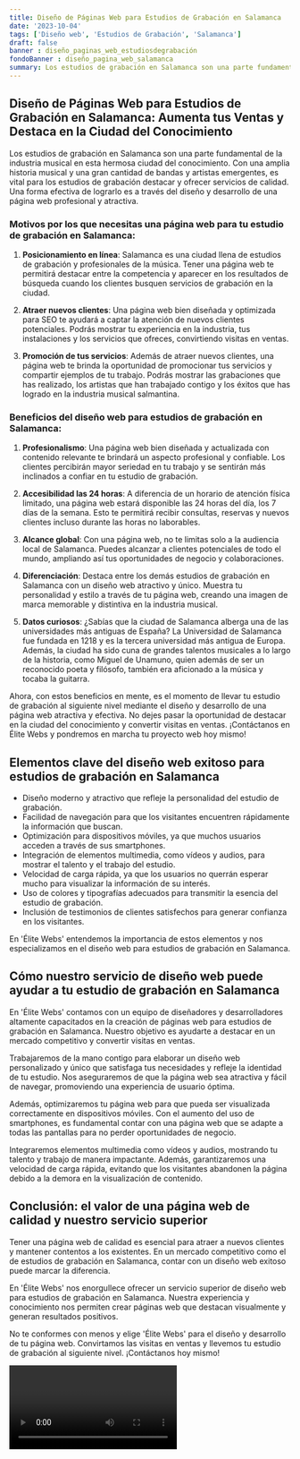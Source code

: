 ```yaml
---
title: Diseño de Páginas Web para Estudios de Grabación en Salamanca
date: '2023-10-04'
tags: ['Diseño web', 'Estudios de Grabación', 'Salamanca']
draft: false
banner : diseño_paginas_web_estudiosdegrabación
fondoBanner : diseño_pagina_web_salamanca
summary: Los estudios de grabación en Salamanca son una parte fundamental de la industria musical en esta hermosa ciudad del conocimiento. Con una amplia historia musical y una gran cantidad de bandas y artistas emergentes, es vital para los estudios de grabación destacar y ofrecer servicios de calidad. Una forma efectiva de lograrlo es a través del diseño y desarrollo de una página web profesional y atractiva.
---
```


## Diseño de Páginas Web para Estudios de Grabación en Salamanca: Aumenta tus Ventas y Destaca en la Ciudad del Conocimiento

Los estudios de grabación en Salamanca son una parte fundamental de la industria musical en esta hermosa ciudad del conocimiento. Con una amplia historia musical y una gran cantidad de bandas y artistas emergentes, es vital para los estudios de grabación destacar y ofrecer servicios de calidad. Una forma efectiva de lograrlo es a través del diseño y desarrollo de una página web profesional y atractiva.

### Motivos por los que necesitas una página web para tu estudio de grabación en Salamanca:

1. **Posicionamiento en línea**: Salamanca es una ciudad llena de estudios de grabación y profesionales de la música. Tener una página web te permitirá destacar entre la competencia y aparecer en los resultados de búsqueda cuando los clientes busquen servicios de grabación en la ciudad.

2. **Atraer nuevos clientes**: Una página web bien diseñada y optimizada para SEO te ayudará a captar la atención de nuevos clientes potenciales. Podrás mostrar tu experiencia en la industria, tus instalaciones y los servicios que ofreces, convirtiendo visitas en ventas.

3. **Promoción de tus servicios**: Además de atraer nuevos clientes, una página web te brinda la oportunidad de promocionar tus servicios y compartir ejemplos de tu trabajo. Podrás mostrar las grabaciones que has realizado, los artistas que han trabajado contigo y los éxitos que has logrado en la industria musical salmantina.

### Beneficios del diseño web para estudios de grabación en Salamanca:

1. **Profesionalismo**: Una página web bien diseñada y actualizada con contenido relevante te brindará un aspecto profesional y confiable. Los clientes percibirán mayor seriedad en tu trabajo y se sentirán más inclinados a confiar en tu estudio de grabación.

2. **Accesibilidad las 24 horas**: A diferencia de un horario de atención física limitado, una página web estará disponible las 24 horas del día, los 7 días de la semana. Esto te permitirá recibir consultas, reservas y nuevos clientes incluso durante las horas no laborables.

3. **Alcance global**: Con una página web, no te limitas solo a la audiencia local de Salamanca. Puedes alcanzar a clientes potenciales de todo el mundo, ampliando así tus oportunidades de negocio y colaboraciones.

4. **Diferenciación**: Destaca entre los demás estudios de grabación en Salamanca con un diseño web atractivo y único. Muestra tu personalidad y estilo a través de tu página web, creando una imagen de marca memorable y distintiva en la industria musical.

5. **Datos curiosos**: ¿Sabías que la ciudad de Salamanca alberga una de las universidades más antiguas de España? La Universidad de Salamanca fue fundada en 1218 y es la tercera universidad más antigua de Europa. Además, la ciudad ha sido cuna de grandes talentos musicales a lo largo de la historia, como Miguel de Unamuno, quien además de ser un reconocido poeta y filósofo, también era aficionado a la música y tocaba la guitarra.

Ahora, con estos beneficios en mente, es el momento de llevar tu estudio de grabación al siguiente nivel mediante el diseño y desarrollo de una página web atractiva y efectiva. No dejes pasar la oportunidad de destacar en la ciudad del conocimiento y convertir visitas en ventas. ¡Contáctanos en Élite Webs y pondremos en marcha tu proyecto web hoy mismo!

<GifSeo />

<Cta />

## Elementos clave del diseño web exitoso para estudios de grabación en Salamanca

- Diseño moderno y atractivo que refleje la personalidad del estudio de grabación.
- Facilidad de navegación para que los visitantes encuentren rápidamente la información que buscan.
- Optimización para dispositivos móviles, ya que muchos usuarios acceden a través de sus smartphones.
- Integración de elementos multimedia, como vídeos y audios, para mostrar el talento y el trabajo del estudio.
- Velocidad de carga rápida, ya que los usuarios no querrán esperar mucho para visualizar la información de su interés.
- Uso de colores y tipografías adecuados para transmitir la esencia del estudio de grabación.
- Inclusión de testimonios de clientes satisfechos para generar confianza en los visitantes.

En 'Élite Webs' entendemos la importancia de estos elementos y nos especializamos en el diseño web para estudios de grabación en Salamanca.

## Cómo nuestro servicio de diseño web puede ayudar a tu estudio de grabación en Salamanca

En 'Élite Webs' contamos con un equipo de diseñadores y desarrolladores altamente capacitados en la creación de páginas web para estudios de grabación en Salamanca. Nuestro objetivo es ayudarte a destacar en un mercado competitivo y convertir visitas en ventas.

Trabajaremos de la mano contigo para elaborar un diseño web personalizado y único que satisfaga tus necesidades y refleje la identidad de tu estudio. Nos aseguraremos de que la página web sea atractiva y fácil de navegar, promoviendo una experiencia de usuario óptima.

Además, optimizaremos tu página web para que pueda ser visualizada correctamente en dispositivos móviles. Con el aumento del uso de smartphones, es fundamental contar con una página web que se adapte a todas las pantallas para no perder oportunidades de negocio.

Integraremos elementos multimedia como vídeos y audios, mostrando tu talento y trabajo de manera impactante. Además, garantizaremos una velocidad de carga rápida, evitando que los visitantes abandonen la página debido a la demora en la visualización de contenido.

## Conclusión: el valor de una página web de calidad y nuestro servicio superior

Tener una página web de calidad es esencial para atraer a nuevos clientes y mantener contentos a los existentes. En un mercado competitivo como el de estudios de grabación en Salamanca, contar con un diseño web exitoso puede marcar la diferencia.

En 'Élite Webs' nos enorgullece ofrecer un servicio superior de diseño web para estudios de grabación en Salamanca. Nuestra experiencia y conocimiento nos permiten crear páginas web que destacan visualmente y generan resultados positivos.

No te conformes con menos y elige 'Élite Webs' para el diseño y desarrollo de tu página web. Convirtamos las visitas en ventas y llevemos tu estudio de grabación al siguiente nivel. ¡Contáctanos hoy mismo!

<Video />

<CtaBot job='Estudios de Grabación' city='Salamanca'/>

<Gmaps query='Salamanca+españa+maps' />